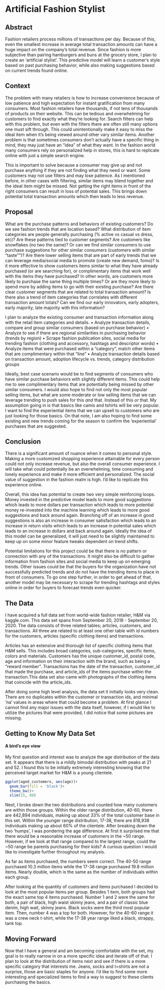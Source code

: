 # Artificial Fashion Stylist

## Abstract 

Fashion retailers process millions of transactions per day. Because of this, even the smallest increase in average total transaction amounts can have a huge impact on the company's total revenue. Since fashion is more subjective than pairing hamburgers and buns at the grocery store, I plan to create an 'artificial stylist'. This predictive model will learn a customer's style based on past purchasing behavior, while also making suggestions based on current trends found online.


## Context

The problem with many retailers is how to increase convenience because of low patience and high expectation for instant gratification from many consumers. Most fashion retailers have thousands, if not tens of thousands of products on their website. This can be tedious and overwhelming for customers to find exactly what they're looking for. Search filters can help with this problem, but even with the filters there are often still many options one must sift through. This could unintentionally make it easy to miss the ideal item when it's being viewed around other vary similar items. Another problem is that sometimes consumers don't actually have a specific thing in mind, they may just have an "idea" of what they want. In the fashion world many consumers rely on personalized help in stores, this is hard to replicate online with just a simple search engine.


This is important to solve because a consumer may give up and not purchase anything if they are not finding what they need or want. Some customers may not use filters and may lose patience. As I mentioned before, in other cases with filtering, similar items may blend together and the ideal item might be missed. Not getting the right items in front of the right consumers can result in loss of potential sales. This brings down potential total transaction amounts which then leads to less revenue. 


## Proposal 

What are the purchase patterns and behaviors of existing customers? Do we see fashion trends that are location based? What distribution of item categories are people generally purchasing (% active vs casual vs dress, etc)? Are these patterns tied to customer segments? Are customers like snowflakes (no two the same)? Or can we find similar consumers to use purchase suggestions for other similar consumers (customers with similar "taste"")? Are there lower selling items that are part of early trends that we can leverage media/social media to promote (create new demand, fomo)? Is it more effective to show customers items similar to what they have already purchased (or are searching for), or complimentary items that work well with the items they have purchased? In other words, are customers more likely to purchase the same thing multiple times? Or are they more likely to spend more by adding items to go with their existing purchase? Are there clear customer segments that are related to total transaction amount? Is there also a trend of item categories that correlates with different transaction amount totals? Can we find our early innovators, early adopters, early majority, late majority with this information?  

I plan to analyze the existing consumer and transaction information along with the retail item categories and details. 
• Analyze transaction details, compare and group similar consumers (based on purchase behavior)
• Analyze to see if there are regional similarities in purchasing behavior (trends by region)
• Scrape fashion publication sites, social media for trending fashion (clothing and accessory, hashtags and descriptor words)
• Analyze items that were purchased within a "category", match other items that are complimentary within that "line" 
• Analyze transaction details based on transaction amount, adoption lifecycle vs. trends, category distribution groups

Ideally, best case scenario would be to find segments of consumers who have similar purchase behaviors with slightly different items. This could help me to see complimentary items that are potentially being missed by other similar consumers. I would also hope to find not only the most popular selling items, but what are some moderate or low selling items that we can leverage trending to push sales for this *and* that. Instead of this *or* that. My assumption going in is that basics like camis and tshirts will be very popular. I want to find the experiential items that we can upsell to customers who are just looking for those basics. On that note, I am also hoping to find some existing and new trends coming for the season to confirm the 'experiential' purchases that are suggested.

## Conclusion

There is a significant amount of nuance when it comes to personal style. Making a more customized shopping experience attainable for every person could not only increase revenue, but also the overall consumer experience. I will take what could potentially be an overwhelming, time consuming and lonely experience and make it more efficient and personalized. The social value of suggestion in the fashion realm is high. I'd like to replicate this experience online. 

Overall, this idea has potential to create two very simple reinforcing loops. Money invested in the predictive model leads to more good suggestions which leads to more dollars per transaction which leads to more potential money re-invested into the machine learning which leads to more good suggestions and back around again. Branching off of an increase in good suggestions is also an increase in consumer satisfaction which leads to an increase in return visits which leads to an increase in potential sales which leads to an increase in dollars and back around again. Ideally the idea of this model can be generalized, it will just need to be slightly maintained to keep up on some minor feature tweaks dependent on trend shifts.

Potential limitations for this project could be that there is no pattern or connection with any of the transactions. It might also be difficult to gather information from fashion sites and social media to keep up on emerging trends. Other issues could be that the buyers for the organization have not successfully predicted trends and do not have the trending items to place in front of consumers. To go one step further, in order to get ahead of that, another model may be necessary to scrape for trending hashtags and styles online in order for buyers to forecast trends even quicker. 



## The Data 

I have acquired a full data set from world-wide fashion retailer, H&M via kaggle.com. This data set spans from September 20, 2018 - September 20, 2020. The data consists of three related tables; articles, customers, and transactions. All three are related to at least one other table with id numbers for the customers, articles (specific clothing items) and transactions. 

Articles has an extensive and thorough list of specific clothing items that H&M sells. This includes broad categories, sub-categories, specific items, colors and materials. Customers has the unique customer_id, postal code, age and information on their interaction with the brand, such as being a "reward member". Transactions has the date of the transaction, customer_id that made the purchase, and article_ids of the items purchase within the transaction.This data set also came with photographs of the clothing items that coincide with the article_ids. 

After doing some high level analysis, the data set it initially looks very clean. There are no duplicates within the customer or transaction ids, and minimal 'na' values in areas where that could become a problem. At first glance I cannot find any major issues with the data itself, however, if I would like to utilize the pictures that were provided, I did notice that some pictures are missing. 



## Getting to Know My Data Set
#### A bird's eye view

My first question and interest was to analyze the age distribution of the data set. It appears that there is a mildly bimodal distribution with peaks at 21 and 52. I found this to be initially extremely interesting knowing that the perceived target market for H&M is a young clientele. 

```r
ggplot(aged_customers, aes(age))+
  geom_bar(fill = 'black')+
  theme_bw()+
  xlim(15, 80)
```

Next, I broke down the two distributions and counted how many customers are within those groups. Within the older range distribution, 40-60, there are 442,894 individuals, making up about 33% of the total customer base in this set. Within the younger range distribution, 17-38, there are 818,938 individuals making up about 60% of the clientele. After breaking down the two 'humps', I was pondering the age difference. At first it surprised me that there would be a reasonable increase of customers in the ~50 range. However, if we look at that range compared to the largest range, could the ~50 range be parents purchasing for their kids? A curious question I would like to investigate further throughout my analysis. 

As far as items purchased, the numbers seem correct. The 40-50 range purchased 10.3 million items while the 17-38 range purchased 19.8 million items. Nearly double, which is the same as the number of individuals within each group. 

After looking at the quantity of customers and items purchased I decided to look at the most popular items per group. Besides 1 item, both groups had the exact same top 4 items purchased. Number 1 and 2 were the same for both, a pair of black, high waist skinny jeans, and a pair of classic blue denim, high wait, skinny jeans. Black socks were the third most popular item. Then, number 4 was a top for both. However, for the 40-60 range it was a crew neck t-shirt, while the 17-38 year range liked a black, strappy, tank top. 


## Moving Forward

Now that I have a general and am becoming comfortable with the set, my goal is to really narrow in on a more specific idea and iterate off of that. I plan to look at the distribution of items next and see if there is a more specific category that interests me. Jeans, socks and t=shirts are not a surprise, those are basic staples for anyone. I'd like to find some more interesting and specialized items to find a way to suggest to these clients purchasing the basics. 





